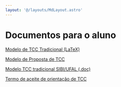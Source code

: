 ```yaml
---
layout: '@/layouts/MdLayout.astro'
---
```






Documentos para o aluno
=======================








[Modelo de TCC Tradicional (LaTeX)](/cpt/documentos/tcc/modelos/ufal_cc_tcc_tradicional-2022-modelo.zip/view)


[Modelo de Proposta de TCC](/cpt/documentos/tcc/modelos/modelo-projeto-de-tcc-para-cadastro-atualizado.odt/view)


[Modelo TCC tradicional SIBI/UFAL (.doc)](https://sibi.ufal.br/portal/?page_id=1770)


[Termo de aceite de orientação de TCC](/cpt/documentos/tcc/modelos/modelo-30-termo-de-aceite-orientacao-de-tcc.pdf/view)









